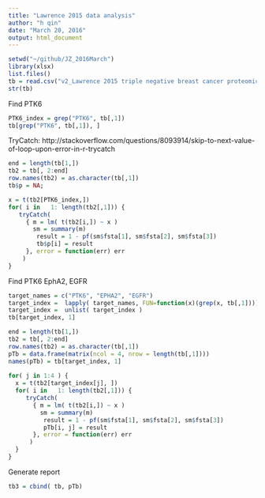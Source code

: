 ```yaml
---
title: "Lawrence 2015 data analysis"
author: "h qin"
date: "March 20, 2016"
output: html_document
---
```



```r
setwd("~/github/JZ_2016March")
library(xlsx)
list.files()
tb = read.csv("v2_Lawrence 2015 triple negative breast cancer proteomic  expression.csv")
str(tb)
```

Find PTK6 
```r
PTK6_index = grep("PTK6", tb[,1])
tb[grep("PTK6", tb[,1]), ]
```


TryCatch: 
http://stackoverflow.com/questions/8093914/skip-to-next-value-of-loop-upon-error-in-r-trycatch

```r
end = length(tb[1,])
tb2 = tb[, 2:end]
row.names(tb2) = as.character(tb[,1])
tb$p = NA;

x = t(tb2[PTK6_index,])
for( i in   1: length(tb2[,1])) {
   tryCatch( 
     { m = lm( t(tb2[i,]) ~ x )
       sm = summary(m)
        result = 1 - pf(sm$fsta[1], sm$fsta[2], sm$fsta[3])
        tb$p[i] = result
     }, error = function(err) err
    )
}
```

Find PTK6 EphA2, EGFR

```r
target_names = c("PTK6", "EPHA2", "EGFR")
target_index =  lapply( target_names, FUN=function(x)(grep(x, tb[,1])))
target_index =  unlist( target_index )
tb[target_index, 1]

end = length(tb[1,])
tb2 = tb[, 2:end]
row.names(tb2) = as.character(tb[,1])
pTb = data.frame(matrix(ncol = 4, nrow = length(tb[,1])))
names(pTb) = tb[target_index, 1]
  
for( j in 1:4 ) {
  x = t(tb2[target_index[j], ])
  for( i in   1: length(tb2[,1])) {
     tryCatch( 
       { m = lm( t(tb2[i,]) ~ x )
         sm = summary(m)
          result = 1 - pf(sm$fsta[1], sm$fsta[2], sm$fsta[3])
          pTb[i, j] = result
       }, error = function(err) err
      )
  }
}

```

Generate report
```r
tb3 = cbind( tb, pTb)

```



